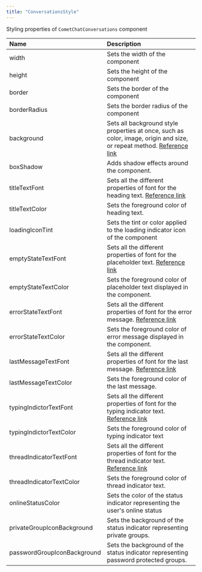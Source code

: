 ```yaml
---
title: "ConversationsStyle"
---
```


Styling properties of `CometChatConversations` component

| Name                        | Description                                                                                                                                                                          |
| :--------------------------- | :------------------------------------------------------------------------------------------------------------------------------------------------------------------------------------ |
| width                       | Sets the width of the component                                                                                                                                                      |
| height                      | Sets the height of the component                                                                                                                                                     |
| border                      | Sets the border of the component                                                                                                                                                     |
| borderRadius                | Sets the border radius of the component                                                                                                                                              |
| background                  | Sets all background style properties at once, such as color, image, origin and size, or repeat method. [Reference link](https://developer.mozilla.org/en-US/docs/Web/CSS/background) |
| boxShadow                   | Adds shadow effects around the component.                                                                                                                                            |
| titleTextFont               | Sets all the different properties of font for the heading text. [Reference link](https://developer.mozilla.org/en-US/docs/Web/CSS/font)                                              |
| titleTextColor              | Sets the foreground color of heading text.                                                                                                                                           |
| loadingIconTint             | Sets the tint or color applied to the loading indicator icon of the component                                                                                                        |
| emptyStateTextFont          | Sets all the different properties of font for the placeholder text. [Reference link](https://developer.mozilla.org/en-US/docs/Web/CSS/font)                                          |
| emptyStateTextColor         | Sets the foreground color of placeholder text displayed in the component.                                                                                                            |
| errorStateTextFont          | Sets all the different properties of font for the error message. [Reference link](https://developer.mozilla.org/en-US/docs/Web/CSS/font)                                             |
| errorStateTextColor         | Sets the foreground color of error message displayed in the component.                                                                                                               |
| lastMessageTextFont         | Sets all the different properties of font for the last message. [Reference link](https://developer.mozilla.org/en-US/docs/Web/CSS/font)                                              |
| lastMessageTextColor        | Sets the foreground color of the last message.                                                                                                                                       |
| typingIndictorTextFont      | Sets all the different properties of font for the typing indicator text. [Reference link](https://developer.mozilla.org/en-US/docs/Web/CSS/font)                                     |
| typingIndictorTextColor     | Sets the foreground color of typing indicator text                                                                                                                                   |
| threadIndicatorTextFont     | Sets all the different properties of font for the thread indicator text. [Reference link](https://developer.mozilla.org/en-US/docs/Web/CSS/font)                                     |
| threadIndicatorTextColor    | Sets the foreground color of thread indicator text.                                                                                                                                  |
| onlineStatusColor           | Sets the color of the status indicator representing the user's online status                                                                                                         |
| privateGroupIconBackground  | Sets the background of the status indicator representing private groups.                                                                                                             |
| passwordGroupIconBackground | Sets the background of the status indicator representing password protected groups.                                                                                                  |
